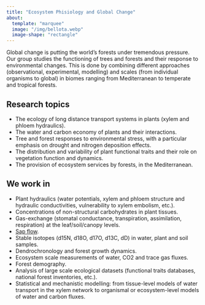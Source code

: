 ```yaml
---
title: "Ecosystem Phisiology and Global Change"
about:
  template: "marquee"
  image: "/img/bellota.webp"
  image-shape: "rectangle"
---
```


Global change is putting the world’s forests under tremendous pressure. Our group studies the functioning of trees and forests and their response to environmental changes. This is done by combining different approaches (observational, experimental, modelling) and scales (from individual organisms to global) in biomes ranging from Mediterranean to temperate and tropical forests.

## Research topics

- The ecology of long distance transport systems in plants (xylem and phloem hydraulics).
- The water and carbon economy of plants and their interactions.
- Tree and forest responses to environmental stress, with a particular emphasis on drought and nitrogen deposition effects.
- The distribution and variability of plant functional traits and their role on vegetation function and dynamics.
- The provision of ecosystem services by forests, in the Mediterranean.

## We work in

- Plant hydraulics (water potentials, xylem and phloem structure and hydraulic conductivities, vulnerability to xylem embolism, etc.).
- Concentrations of non-structural carbohydrates in plant tissues.
- Gas-exchange (stomatal conductance, transpiration, assimilation, respiration) at the leaf/soil/canopy levels.
- [Sap flow](sapflux_research.qmd).
- Stable isotopes (d15N, d18O, d17O, d13C, dD) in water, plant and soil samples.
- Dendrochronology and forest growth dynamics.
- Ecosystem scale measurements of water, CO2 and trace gas fluxes.
- Forest demography.
- Analysis of large scale ecological datasets (functional traits databases, national forest inventories, etc.).
- Statistical and mechanistic modelling: from tissue-level models of water transport in the xylem network to organismal or ecosystem-level models of water and carbon fluxes.
